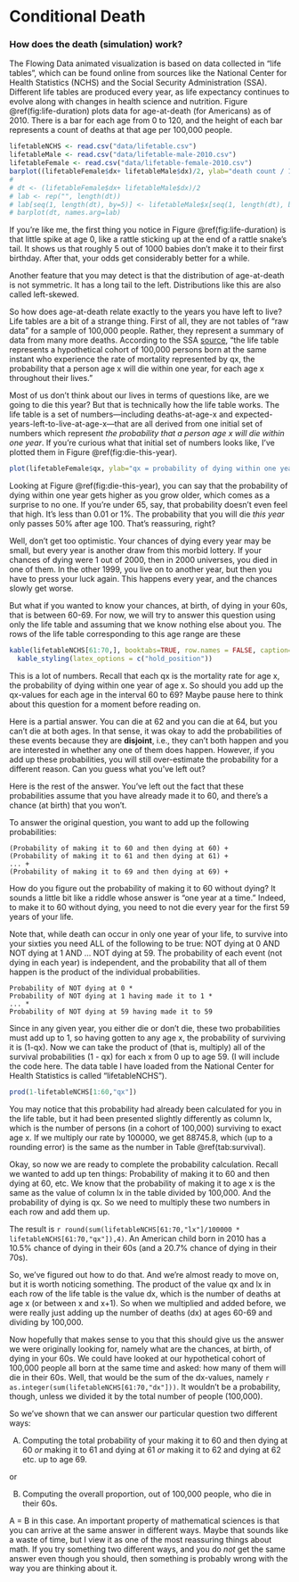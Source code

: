 # Conditional Death

### How does the death (simulation) work? {-} 

The Flowing Data animated visualization is based on data collected in "life tables", which can be found online from sources like the National Center for Health Statistics (NCHS) and the Social Security Administration (SSA). Different life tables are produced every year, as life expectancy continues to evolve along with changes in health science and nutrition. Figure \@ref(fig:life-duration) plots data for age-at-death (for Americans) as of 2010. There is a bar for each age from 0 to 120, and the height of each bar represents a count of deaths at that age per 100,000 people.


```r

lifetableNCHS <- read.csv("data/lifetable.csv")
lifetableMale <- read.csv("data/lifetable-male-2010.csv")
lifetableFemale <- read.csv("data/lifetable-female-2010.csv")
barplot((lifetableFemale$dx+ lifetableMale$dx)/2, ylab="death count / 100000", xlab="age", names.arg=lifetableFemale$x)
# 
# dt <- (lifetableFemale$dx+ lifetableMale$dx)/2
# lab <- rep("", length(dt))
# lab[seq(1, length(dt), by=5)] <- lifetableMale$x[seq(1, length(dt), by=5)]
# barplot(dt, names.arg=lab)


```  


If you're like me, the first thing you notice in Figure \@ref(fig:life-duration) is that little spike at age 0, like a rattle sticking up at the end of a rattle snake's tail. It shows us that roughly 5 out of 1000 babies don't make it to their first birthday. After that, your odds get considerably better for a while.

Another feature that you may detect is that the distribution of age-at-death is not symmetric. It has a long tail to the left. Distributions like this are also called left-skewed. 
<!-- As is well covered in standard texts (e.g., Chapter 2 of OpenIntro Statistics), this means that certain measures of center, such as mean and median age-at-death, may give different answers. -->

So how does age-at-death relate exactly to the years you have left to live? Life tables are a bit of a strange thing. First of all, they are not tables of "raw data" for a sample of 100,000 people. Rather, they represent a summary of data from many more deaths. According to the SSA [source](https://www.ssa.gov/OACT/HistEst/PerLifeTables/LifeTableDefinitions.pdf), "the life table represents a hypothetical cohort of 100,000 persons born at the same instant who experience the rate of mortality represented by qx, the probability that a person age x will die within one year, for each age x throughout their lives."
 
Most of us don't think about our lives in terms of questions like, are we going to die this year? But that is technically how the life table works. The life table is a set of numbers---including deaths-at-age-x and expected-years-left-to-live-at-age-x---that are all derived from one initial set of numbers which represent *the probability that a person age x will die within one year*. If you're curious what that initial set of numbers looks like, I've plotted them in Figure \@ref(fig:die-this-year).  

```r

plot(lifetableFemale$qx, ylab="qx = probability of dying within one year", xlab="age")


```

  
Looking at Figure \@ref(fig:die-this-year), you can say that the probability of dying within one year gets higher as you grow older, which comes as a surprise to no one. If you're under 65, say, that probability doesn't even feel that high. It's less than 0.01 or 1%. The probability that you will die *this year* only passes 50% after age 100. That's reassuring, right?

Well, don't get too optimistic. Your chances of dying every year may be small, but every year is another draw from this morbid lottery. If your chances of dying were 1 out of 2000, then in 2000 universes, you died in one of them.  In the other 1999, you live on to another year, but then you have to press your luck again. This happens every year, and the chances slowly get worse.

But what if you wanted to know your chances, at birth, of dying in your 60s, that is between 60-69. For now, we will try to answer this question using only the life table and assuming that we know nothing else about you. The rows of the life table corresponding to this age range are these  

```r

kable(lifetableNCHS[61:70,], booktabs=TRUE, row.names = FALSE, caption='Life Table')%>%
  kable_styling(latex_options = c("hold_position"))

```
  
This is a lot of numbers. Recall that each qx is the mortality rate for age x, the probability of dying within one year of age x. So should you add up the qx-values for each age in the interval 60 to 69? Maybe pause here to think about this question for a moment before reading on.   

Here is a partial answer. You can die at 62 and you can die at 64, but you can't die at both ages. In that sense, it was okay to add the probabilities of these events because they are **disjoint**, i.e., they can't both happen and you are interested in whether any one of them does happen. However, if you add up these probabilities, you will still over-estimate the probability for a different reason. Can you guess what you've left out? 

Here is the rest of the answer. You've left out the fact that these probabilities assume that you have already made it to 60, and there's a chance (at birth) that you won't.  

To answer the original question, you want to add up the following probabilities: 
  
```
(Probability of making it to 60 and then dying at 60) + 
(Probability of making it to 61 and then dying at 61) + 
... +
(Probability of making it to 69 and then dying at 69) + 
```
  
How do you figure out the probability of making it to 60 without dying? It sounds a little bit like a riddle whose answer is "one year at a time." Indeed, to make it to 60 without dying, you need to not die every year for the first 59 years of your life.

Note that, while death can occur in only one year of your life, to survive into your sixties you need ALL of the following to be true: NOT dying at 0 AND NOT dying at 1 AND ... NOT dying at 59. The probability of each event (not dying in each year) is independent, and the probability that all of them happen is the product of the individual probabilities.
  
```
Probability of NOT dying at 0 * 
Probability of NOT dying at 1 having made it to 1 * 
... * 
Probability of NOT dying at 59 having made it to 59
```
  
Since in any given year, you either die or don't die, these two probabilities must add up to 1, so having gotten to any age x, the probability of surviving it is (1-qx). Now we can take the product of (that is, multiply) all of the survival probabilities (1 - qx) for each x from 0 up to age 59. (I will include the code here. The data table I have loaded from the National Center for Health Statistics is called "lifetableNCHS").

  
```r
prod(1-lifetableNCHS[1:60,"qx"])

```
  
You may notice that this probability had already been calculated for you in the life table, but it had been presented slightly differently as column lx, which is the number of persons (in a cohort of 100,000) surviving to exact age x. If we multiply our rate by 100000, we get 88745.8, which (up to a rounding error) is the same as the number in Table \@ref(tab:survival). 

Okay, so now we are ready to complete the probability calculation. Recall we wanted to add up ten things: Probability of making it to 60 and then dying at 60, etc. We know that the probability of making it to age x is the same as the value of column lx in the table divided by 100,000. And the probability of dying is qx. So we need to multiply these two numbers in each row and add them up.

The result is `r round(sum(lifetableNCHS[61:70,"lx"]/100000 * lifetableNCHS[61:70,"qx"]),4)`. An American child born in 2010 has a 10.5% chance of dying in their 60s (and a 20.7% chance of dying in their 70s). 

So, we've figured out how to do that. And we're almost ready to move on, but it is worth noticing something. The product of the value qx and lx in each row of the life table is the value dx, which is the number of deaths at age x (or between x and x+1). So when we multiplied and added before, we were really just adding up the number of deaths (dx) at ages 60-69 and dividing by 100,000. 

Now hopefully that makes sense to you that this should give us the answer we were originally looking for, namely what are the chances, at birth, of dying in your 60s. We could have looked at our hypothetical cohort of 100,000 people all born at the same time and asked: how many of them will die in their 60s. Well, that would be the sum of the dx-values, namely `r as.integer(sum(lifetableNCHS[61:70,"dx"]))`. It wouldn't be a probability, though, unless we divided it by the total number of people (100,000).

So we've shown that we can answer our particular question two different ways:

A) Computing the total probability of your making it to 60 and then dying at 60 *or* making it to 61 and dying at 61 *or* making it to 62 and dying at 62 etc. up to age 69.

or
 
B) Computing the overall proportion, out of 100,000 people, who die in their 60s.


A = B in this case. An important property of mathematical sciences is that you can arrive at the same answer in different ways. Maybe that sounds like a waste of time, but I view it as one of the most reassuring things about math. If you try something two different ways, and you do *not* get the same answer even though you should, then something is probably wrong with the way you are thinking about it. 
  
